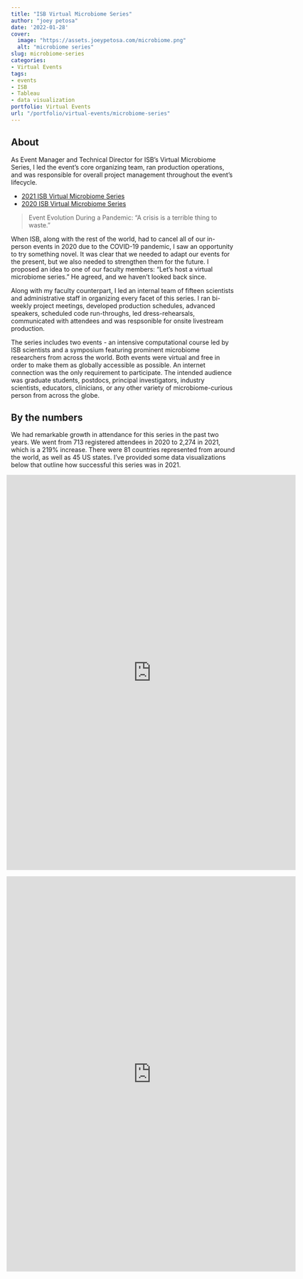 ```yaml
---
title: "ISB Virtual Microbiome Series"
author: "joey petosa"
date: '2022-01-28'
cover:
  image: "https://assets.joeypetosa.com/microbiome.png"
  alt: "microbiome series"
slug: microbiome-series
categories: 
- Virtual Events
tags:
- events
- ISB
- Tableau
- data visualization
portfolio: Virtual Events
url: "/portfolio/virtual-events/microbiome-series"
---
```


## About  
As Event Manager and Technical Director for ISB's Virtual Microbiome Series, I 
led the event's core organizing team, ran production operations, and was 
responsible for overall project management throughout the event's lifecycle.  

* [2021 ISB Virtual Microbiome Series](https://isbscience.org/microbiome2021/)  
* [2020 ISB Virtual Microbiome Series](https://isbscience.org/microbiome2020/)  

>Event Evolution During a Pandemic: “A crisis is a terrible thing to waste."  

When ISB, along with the rest of the world, had to cancel all of our in-person 
events in 2020 due to the COVID-19 pandemic, I saw an opportunity to try 
something novel. It was clear that we needed to adapt our events for the present, 
but we also needed to strengthen them for the future. I proposed an idea to one 
of our faculty members: "Let's host a virtual microbiome series." He agreed, 
and we haven't looked back since.  

Along with my faculty counterpart, I led an internal team of fifteen scientists 
and administrative staff in organizing every facet of this series. I ran 
bi-weekly project meetings, developed production schedules, advanced speakers, 
scheduled code run-throughs, led dress-rehearsals, communicated with attendees 
and was respsonible for onsite livestream production. 

The series includes two events - an intensive computational course led by ISB 
scientists and a symposium featuring prominent microbiome researchers from across 
the world. Both events were virtual and free in order to make them as globally 
accessible as possible. An internet connection was the only requirement to 
participate. The intended audience was graduate students, postdocs, principal 
investigators, industry scientists, educators, clinicians, or any other variety 
of microbiome-curious person from across the globe.

## By the numbers    
We had remarkable growth in attendance for this series in the past two years. 
We went from 713 registered attendees in 2020 to 2,274 in 2021, which is a 
219% increase. There were 81 countries represented from around the world, as 
well as 45 US states. I’ve provided some data visualizations below that outline 
how successful this series was in 2021.


<div style="align: center; margin-left: -10px;"> 
  <iframe src="https://public.tableau.com/views/2021ISBVirtualMicrobiomeSeriesRegistrationMap/2021ISBVirtualMicrobiomeSeries?:language=en-US&publish=yes&:display_count=n&:origin=viz_share_link&:showVizHome=no" width="650px" height="887px" frameborder="0">
  </iframe>
</div>

<div style="align: center; margin-left: -10px;"> 
  <iframe src="https://public.tableau.com/views/2021ISBVirtualMicrobiomeSeries/2021ISBVirtualMicrobiomeSeriesRegistrationSource?:language=en-US&publish=yes&:display_count=n&:origin=viz_share_link&:showVizHome=no" width="650px" height="887px" frameborder="0">
  </iframe>
</div>


